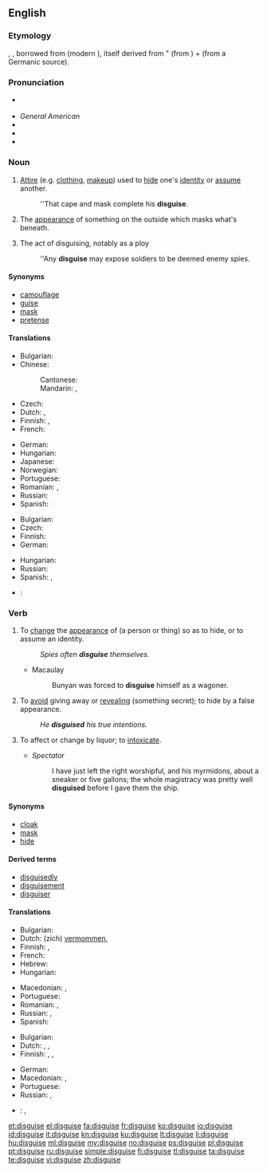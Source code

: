 ==English==

===Etymology===
{{etyl|enm|en}} {{term|disgisen|lang=enm}}, {{term|disguisen|lang=enm}}, borrowed from {{etyl|fro|en}} {{term|desguiser|lang=fro}} (modern {{term|déguiser|lang=fr}}), itself derived from {{term|des-||dis-|lang=fro}}" (from {{etyl|la|en}} {{term|dis-|lang=la}}) + {{term|guise||guise|lang=fro}} (from a Germanic source).

===Pronunciation===
* {{a|UK}} {{IPA|/dɪsˈɡaɪz/|/dɪzˈɡaɪz/}}
* ''General American'' {{IPA|/dɪˈskaɪz/}} {{X-SAMPA|/dI"skaIz/}}
* {{audio|En-us-disguise.ogg|Audio (US)}}
* {{hyphenation|dis|guise}}
* {{rhymes|aɪz}}

===Noun===
{{en-noun}}

# [[attire|Attire]] (e.g. [[clothing]], [[makeup]]) used to [[hide]] one's [[identity]] or [[assume]] another.
#: ''That cape and mask complete his '''disguise'''.
# {{context|figuratively|lang=en}} The [[appearance]] of something on the outside which masks what's beneath.
# The act of disguising, notably as a ploy
#: ''Any '''disguise''' may expose soldiers to be deemed enemy spies.

====Synonyms====
* [[camouflage]]
* [[guise]]
* [[mask]]
* [[pretense]]

====Translations====
{{trans-top|attire to hide/assume an identity}}
* Bulgarian: {{t-|bg|дегизиране|n|sc=Cyrl}}
* Chinese:
*: Cantonese: {{t-|yue|偽裝|tr=jōngngai|sc=Hant}}
*: Mandarin: {{t|cmn|偽裝|sc=Hani}}, {{t|cmn|伪装|tr=wěichěng|sc=Hani}}
* Czech: {{t-|cs|převlek|m}}
* Dutch: {{t+|nl|vermomming|f}}, {{t+|nl|mom|n}}
* Finnish: {{t-|fi|valeasu}}, {{t-|fi|valepuku}}
* French: {{t+|fr|déguisement|m}}
{{trans-mid}}
* German: {{t+|de|Verkleidung|f}}
* Hungarian: {{t+|hu|álruha}}
* Japanese: {{t-|ja|変装|tr=[[へんそう]], hensō}}
* Norwegian: {{t+|no|forkledning|m}}
* Portuguese: {{t+|pt|disfarce|m}}
* Romanian: {{t-|ro|deghizare}}, {{t-|ro|mascare}}
* Russian: {{t+|ru|маскировка|f|tr=maskiróvka|sc=Cyrl}}
* Spanish: {{t-|es|disfraz|m}}
{{trans-bottom}}

{{trans-top|that which masks what's beneath}}
* Bulgarian: {{t-|bg|маскиране|n|sc=Cyrl}}
* Czech: {{t-|cs|převlek|m}}
* Finnish: {{t-|fi|naamiointi}}
* German: {{t+|de|Tarnung|f}}
{{trans-mid}}
* Hungarian: {{t+|hu|álca}}
* Russian: {{t+|ru|маскировка|f|tr=maskiróvka|sc=Cyrl}}
* Spanish: {{t+|es|pantalla|f}}, {{t+|es|tapadera|f}}
{{trans-bottom}}

{{checktrans-top}}
* {{ttbc|id}}: {{t+|id|samaran}}
{{trans-bottom}}

===Verb===
{{en-verb|disguises|disguising|disguised}}

# {{context|transitive|lang=en}} To [[change]] the [[appearance]] of (a person or thing) so as to hide, or to assume an identity.
#: ''Spies often '''disguise''' themselves.''
#* Macaulay
#*: Bunyan was forced to '''disguise''' himself as a wagoner.
# {{context|transitive|lang=en}} To [[avoid]] giving away or [[reveal]]ing (something secret); to hide by a false appearance.
#: ''He '''disguised''' his true intentions.''
# {{context|archaic|lang=en}} To affect or change by liquor; to [[intoxicate]].
#* ''Spectator''
#*: I have just left the right worshipful, and his myrmidons, about a sneaker or five gallons; the whole magistracy was pretty well '''disguised''' before I gave them the ship.

====Synonyms====
* [[cloak]]
* [[mask]]
* [[hide]]

====Derived terms====
* [[disguisedly]]
* [[disguisement]]
* [[disguiser]]

====Translations====
{{trans-top|to change the appearance}}
* Bulgarian: {{t+|bg|маскирам|sc=Cyrl}}
* Dutch: (zich) [[vermommen]], {{t+|nl|verhullen}}
* Finnish: {{t-|fi|naamioida}}, {{t+|fi|naamioitua}}
* French: {{t+|fr|déguiser}}
* Hebrew: {{t-|he|הסווה|tr=hisvá}}
* Hungarian: {{t+|hu|álcáz}}
{{trans-mid}}
* Macedonian: {{t-|mk|преправа|tr=préprava}}, {{t-|mk|престорува|tr=prestótuva}}
* Portuguese: {{t+|pt|disfarçar}}
* Romanian: {{t-|ro|deghiza}}, {{t-|ro|masca}}
* Russian: {{t-|ru|маскироваться|impf|tr=maskirovátʹsja|sc=Cyrl}}, {{t-|ru|замаскироваться|pf|tr=zamaskirovátʹsja|sc=Cyrl}}
* Spanish: {{t-|es|disfrazar}}
{{trans-bottom}}

{{trans-top|to prevent revealing something secret}}
* Bulgarian: {{t+|bg|прикривам|sc=Cyrl}}
* Dutch: {{t+|nl|verbergen}}, {{t+|nl|verhullen}}, {{t+|nl|maskeren}}
* Finnish: {{t-|fi|naamioida}}, {{t+|fi|salata}}, {{t+|fi|peittää}}
{{trans-mid}}
* German: {{t+|de|verstellen}}
* Macedonian: {{t-|mk|прикрива|tr=príkriva}}, {{t-|mk|затскрива|tr=zátskriva}}
* Portuguese: {{t+|pt|esconder}}
* Russian: {{t+|ru|скрывать|impf|tr=skryvátʹ|sc=Cyrl}}, {{t+|ru|скрыть|pf|tr=skrytʹ|sc=Cyrl}}
{{trans-bottom}}

{{checktrans-top}}
* {{ttbc|id}}: {{t+|id|menyamar}}, {{t+|id|menyamarkan}}
{{trans-bottom}}

[[et:disguise]]
[[el:disguise]]
[[fa:disguise]]
[[fr:disguise]]
[[ko:disguise]]
[[io:disguise]]
[[id:disguise]]
[[it:disguise]]
[[kn:disguise]]
[[ku:disguise]]
[[lt:disguise]]
[[li:disguise]]
[[hu:disguise]]
[[ml:disguise]]
[[my:disguise]]
[[no:disguise]]
[[ps:disguise]]
[[pl:disguise]]
[[pt:disguise]]
[[ru:disguise]]
[[simple:disguise]]
[[fi:disguise]]
[[tl:disguise]]
[[ta:disguise]]
[[te:disguise]]
[[vi:disguise]]
[[zh:disguise]]